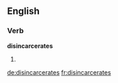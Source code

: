 ==English==

===Verb===
'''disincarcerates'''

# {{en-third-person singular of|disincarcerate}}

[[de:disincarcerates]]
[[fr:disincarcerates]]